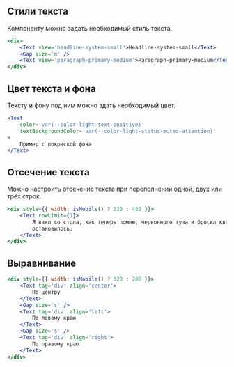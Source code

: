 ## Стили текста

Компоненту можно задать необходимый стиль текста.

```jsx live
<div>
    <Text view='headline-system-small'>Headline-system-small</Text>
    <Gap size='m' />
    <Text view='paragraph-primary-medium'>Paragraph-primary-medium</Text>
</div>
```

## Цвет текста и фона

Тексту и фону под ним можно здать необходимый цвет.

```jsx live
<Text
    color='var(--color-light-text-positive)'
    textBackgroundColor='var(--color-light-status-muted-attention)'
>
    Пример с покраской фона
</Text>
```

## Отсечение текста

Можно настроить отсечение текста при переполнении одной, двух или трёх строк.

```jsx live
<div style={{ width: isMobile() ? 320 : 430 }}>
    <Text rowLimit={1}>
        Я взял со стола, как теперь помню, червонного туза и бросил кверху: дыхание у всех
        остановилось;
    </Text>
</div>
```

## Выравнивание

```jsx live
<div style={{ width: isMobile() ? 320 : 200 }}>
    <Text tag='div' align='center'>
        По центру
    </Text>
    <Gap size='s' />
    <Text tag='div' align='left'>
        По левому краю
    </Text>
    <Gap size='s' />
    <Text tag='div' align='right'>
        По правому краю
    </Text>
</div>
```
